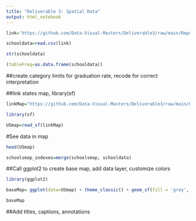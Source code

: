 ```yaml
---
title: "Deliverable 3: Spatial Data"
output: html_notebook
---
```

```r
link='https://github.com/Data-Visual-Masters/Deliverable3/raw/main/Report_Card_Graduation_2021-22.csv'

schooldata=read.csv(link)
```

```r
str(schooldata)
```
```r
(tableFreq=as.data.frame(schooldata))
```
##create category limits for graduation rate, recode for correct interpretation

##link states map, library(sf)

```r
linkMap="https://github.com/Data-Visual-Masters/Deliverable3/raw/main/US_States_Map.json"

library(sf)
```
```r
USmap=read_sf(linkMap)
```

#See data in map
```r
head(USmap)
```
```r
schoolsmap_indexes=merge(schoolsmap, schooldata)
```

##Call ggplot2 to create base map, add data layer, customize colors
```r
library(ggplot2)

baseMap= ggplot(data=USmap) + theme_classic() + geom_sf(fill = 'grey', color=NA)

baseMap
```


##Add titles, captions, annotations


